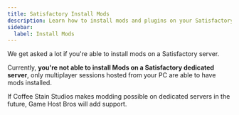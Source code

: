 ```yaml
---
title: Satisfactory Install Mods
description: Learn how to install mods and plugins on your Satisfactory dedicated server.
sidebar:
  label: Install Mods
---
```


We get asked a lot if you're able to install mods on a Satisfactory server.

Currently, **you're not able to install Mods on a Satisfactory dedicated server**, only multiplayer sessions hosted from your PC are able to have mods installed.

If Coffee Stain Studios makes modding possible on dedicated servers in the future, Game Host Bros will add support.